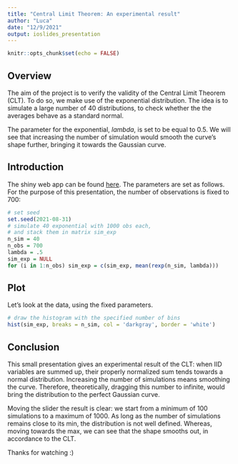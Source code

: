 ---
title: "Central Limit Theorem: An experimental result"
author: "Luca"
date: "12/9/2021"
output: ioslides_presentation
---

```{r setup, include=FALSE}
knitr::opts_chunk$set(echo = FALSE)
```
## Overview
The aim of the project is to verify the validity of the Central Limit Theorem (CLT).
To do so, we make use of the exponential distribution. The idea is to simulate a large number of
40 distributions, to check whether the the averages behave as a standard normal.

The parameter for the exponential, $lambda$, is set to be equal to 0.5.
We will see that increasing the number of simulation would smooth the curve's shape further, bringing it towards the Gaussian curve. 

## Introduction
The shiny web app can be found [here](https://evaristegalois.shinyapps.io/ShinyProject_CLT_ExponentialFamily/).
The parameters are set as follows. For the purpose of this presentation, the number of observations is fixed to 700:

```{r params, echo=TRUE}
# set seed
set.seed(2021-08-31)
# simulate 40 exponential with 1000 obs each, 
# and stack them in matrix sim_exp
n_sim = 40
n_obs = 700
lambda = .5
sim_exp = NULL
for (i in 1:n_obs) sim_exp = c(sim_exp, mean(rexp(n_sim, lambda)))
```


## Plot
Let's look at the data, using the fixed parameters.

```{r plot, echo=FALSE, eval=TRUE}
# draw the histogram with the specified number of bins
hist(sim_exp, breaks = n_sim, col = 'darkgray', border = 'white')
```

## Conclusion
This small presentation gives an experimental result of the CLT: when IID variables are summed up, their properly normalized sum tends towards a normal distribution. Increasing the number of simulations means smoothing the curve. Therefore, theoretically, dragging this number to infinite, would bring the distribution to the perfect Gaussian curve.

Moving the slider the result is clear: we start from a minimum of 100 simulations to a maximum of 1000. As long as the number of simulations remains close to its min, the distribution is not well defined. Whereas, moving towards the max, we can see that the shape smooths out, in accordance to the CLT.

Thanks for watching :)